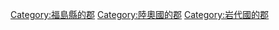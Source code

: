 [[Category:福島縣的郡|Category:福島縣的郡]]
[[Category:陸奧國的郡|Category:陸奧國的郡]]
[[Category:岩代國的郡|Category:岩代國的郡]]